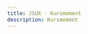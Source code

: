 ```yaml
---
title: JSUX - Kursmoment
description: Kursmoment
---
```




<LinkCard
  title="kmom01"
  href="/kmom/kmom01"
  description="Configure Starlight to support multiple languages."
/>
